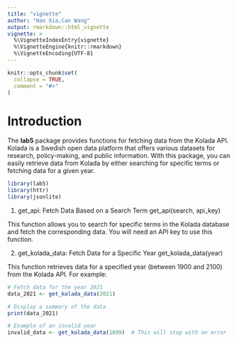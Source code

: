 ```yaml
---
title: "vignette"
author: "Han Xia,Can Wang"
output: rmarkdown::html_vignette
vignette: >
  %\VignetteIndexEntry{vignette}
  %\VignetteEngine{knitr::rmarkdown}
  %\VignetteEncoding{UTF-8}
---
```


```r
knitr::opts_chunk$set(
  collapse = TRUE,
  comment = "#>"
)
```
# Introduction

The **lab5** package provides functions for fetching data from the Kolada API. Kolada is a Swedish open data platform that offers various datasets for research, policy-making, and public information. With this package, you can easily retrieve data from Kolada by either searching for specific terms or fetching data for a given year.

```r

library(lab5)
library(httr)
library(jsonlite)
```
1. get_api: Fetch Data Based on a Search Term
get_api(search, api_key)

This function allows you to search for specific terms in the Kolada database and fetch the corresponding data. You will need an API key to use this function.

2. get_kolada_data: Fetch Data for a Specific Year
get_kolada_data(year)

This function retrieves data for a specified year (between 1900 and 2100) from the Kolada API.
For example:
```r
# Fetch data for the year 2021
data_2021 <- get_kolada_data(2021)

# Display a summary of the data
print(data_2021)

# Example of an invalid year
invalid_data <- get_kolada_data(1899)  # This will stop with an error
```